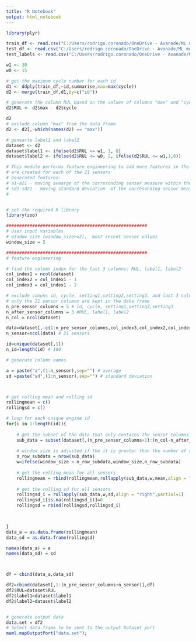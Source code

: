 ```yaml
---
title: "R Notebook"
output: html_notebook
---
```



```r
library(plyr)
```


```r
train_df <- read.csv("C:/Users/rodrigo.coronado/OneDrive - Avanade/ML models/Git_projects/Predictive_maintenance/data/train_readings.csv")
test_df <- read.csv("C:/Users/rodrigo.coronado/OneDrive - Avanade/ML models/Git_projects/Predictive_maintenance/data/test_readings.csv")
test_labels <- read.csv("C:/Users/rodrigo.coronado/OneDrive - Avanade/ML models/Git_projects/Predictive_maintenance/data/test_labels.csv")
```

```r
w1 <- 30
w0 <- 15

# get the maximum cycle number for each id
d1 <- ddply(train_df,~id,summarise,max=max(cycle))
d2 <- merge(train_df,d1,by=c("id"))
```

```r
# generate the column RUL based on the values of columns "max" and "cycle"
d2$RUL <- d2$max - d2$cycle

d2
# exclude column "max" from the data frame
d2 <- d2[,-which(names(d2) == "max")]

# genearte label1 and label2
dataset <- d2
dataset$label1 <- ifelse(d2$RUL <= w1, 1, 0)
dataset$label2 <- ifelse(d2$RUL <= w0, 2, ifelse(d2$RUL <= w1,1,0))
```

```r
# This module performs feature engineering to add more features in the training data. Three additional features
# are created for each of the 21 sensors
# Generated features:
# a1-a21 - moving avearge of the corresonding sensor measure within the predefined window size w
# sd1-sd21 - moving standard deviation  of the corresonding sensor measure within the predefined window size w
# 


# set the required R library
library(zoo)

######################################################
# User input variables
# window size (window_size>=2),  most recent sensor values
window_size = 5 

######################################################
# feature engineering

# find the column index for the last 3 columns: RUL, label1, label2
col_index1 = ncol(dataset)
col_index2 = col_index1 - 1
col_index3 = col_index1 - 2

# exclude comuns id, cycle, setting1,setting2,setting3, and last 3 columns
# only the 21 sensor columns are kept in the data frame
n_pre_sensor_columns = 5 # id, cycle, setting1,setting2,setting3
n_after_sensor_columns = 3 #RUL, label1, label2
n_col = ncol(dataset)

data=dataset[,-c(1:n_pre_sensor_columns,col_index3,col_index2,col_index1)]
n_sensor=ncol(data) # 21 sensors

id=unique(dataset[,1])
n_id=length(id) # 100

# generate column names

a = paste("a",(1:n_sensor),sep="") # average
sd =paste("sd",(1:n_sensor),sep="") # standard deviation



# get rolling mean and rolling sd
rollingmean = c()
rollingsd = c()

# loop for each unique engine id
for(i in 1:length(id)){
  
    # get the subset of the data that only contains the sensor columns for the id i
    sub_data = subset(dataset[,(n_pre_sensor_columns+1):(n_col-n_after_sensor_columns)],dataset$id==id[i])
    
    # window size is adjusted if the it is greater than the number of rows in the data
    n_row_subdata = nrow(sub_data)
    w=ifelse(window_size < n_row_subdata,window_size,n_row_subdata)
    
    # get the rolling mean for all sensors
    rollingmean = rbind(rollingmean,rollapply(sub_data,w,mean,align = "right",partial=1))
    
    # get the rolling sd for all sensors
    rollingsd_i = rollapply(sub_data,w,sd,align = "right",partial=1)
    rollingsd_i[is.na(rollingsd_i)]=0
    rollingsd = rbind(rollingsd,rollingsd_i)

    

}
data_a = as.data.frame(rollingmean)
data_sd = as.data.frame(rollingsd)

names(data_a) = a
names(data_sd) = sd



df = cbind(data_a,data_sd)

df2=cbind(dataset[,1:(n_pre_sensor_columns+n_sensor)],df)
df2$RUL=dataset$RUL
df2$label1=dataset$label1
df2$label2=dataset$label2


# generate output data
data.set = df2
# Select data.frame to be sent to the output Dataset port
maml.mapOutputPort("data.set");
```

